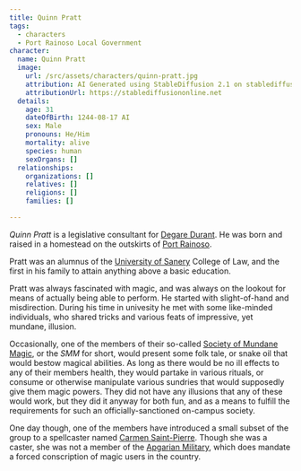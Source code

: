 ```yaml
---
title: Quinn Pratt
tags:
  - characters
  - Port Rainoso Local Government
character:
  name: Quinn Pratt
  image:
    url: /src/assets/characters/quinn-pratt.jpg
    attribution: AI Generated using StableDiffusion 2.1 on stablediffusiononline.net
    attributionUrl: https://stablediffusiononline.net
  details:
    age: 31
    dateOfBirth: 1244-08-17 AI
    sex: Male
    pronouns: He/Him
    mortality: alive
    species: human
    sexOrgans: []
  relationships:
    organizations: []
    relatives: []
    religions: []
    families: []

---
```


<Stub />

*Quinn Pratt* is a legislative consultant for
[Degare Durant](/characters/degare-durant/). He was born and raised in a homestead on
the outskirts of [Port Rainoso](/locations/port-rainoso/).

Pratt was an alumnus of the
[University of Sanery](/organizations/university-of-sanery/) College of
Law, and the first in his family to attain anything above a basic education.

Pratt was always fascinated with magic, and was always on the lookout for means
of actually being able to perform. He started with slight-of-hand and
misdirection. During his time in univesity he met with some like-minded
individuals, who shared tricks and various feats of impressive, yet mundane,
illusion.

Occasionally, one of the members of their so-called
[Society of Mundane Magic](/organizations/society-of-mundane-magic/), or
the *SMM* for short, would present some folk tale, or snake oil that would
bestow magical abilities. As long as there would be no ill effects to any of
their members health, they would partake in various rituals, or consume or
otherwise manipulate various sundries that would supposedly give them magic
powers. They did not have any illusions that any of these would work, but they
did it anyway for both fun, and as a means to fulfill the requirements for such
an officially-sanctioned on-campus society.

One day though, one of the members have introduced a small subset of the group
to a spellcaster named [Carmen Saint-Pierre](/characters/carmen-saint-pierre/). Though
she was a caster, she was not a member of the
[Apgarian Military](/organizations/apgarian-military/), which does mandate
a forced conscription of magic users in the country.
